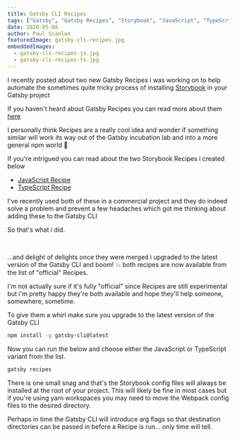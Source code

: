 ```yaml
---
title: Gatsby CLI Recipes
tags: ["Gatsby", "Gatsby Recipes", "Storybook", "JavaScript", "TypeScript"]
date: 2020-05-08
author: Paul Scanlon
featuredImage: gatsby-cli-recipes.jpg
embeddedImages:
  - gatsby-cli-recipes-js.jpg
  - gatsby-cli-recipes-ts.jpg
---
```


I recently posted about two new Gatsby Recipes i was working on to help automate the sometimes quite tricky process of installing [Storybook](https://storybook.js.org/) in your Gatsby project

If you haven't heard about Gatsby Recipes you can read more about them [here](https://www.gatsbyjs.org/blog/2020-04-15-announcing-gatsby-recipes/)

I personally think Recipes are a really cool idea and wonder if something similar will work its way out of the Gatsby incubation lab and into a more general npm world 🤔

If you're intrigued you can read about the two Storybook Recipes i created below

- [JavaScript Recipe](/posts/2020/04/gatsby-recipe-storybook-js/)
- [TypeScript Recipe](/posts/2020/05/gatsby-recipe-storybook-ts/)

I've recently used both of these in a commercial project and they do indeed solve a problem and prevent a few headaches which got me thinking about adding these to the Gatsby CLI

So that's what i did.

<Img fluid={props.embedded.image1.fluid} />
<Divider />
<Divider />
<Img fluid={props.embedded.image2.fluid} />

...and delight of delights once they were merged i upgraded to the latest version of the Gatsby CLI and boom! 💥 both recipes are now available from the list of "official" Recipes.

I'm not actually sure if it's fully "official" since Recipes are still experimental but i'm pretty happy they're both available and hope they'll help someone, somewhere, sometime.

To give them a whirl make sure you upgrade to the latest version of the Gatsby CLI

<Divider />

```sh
npm install -g gatsby-cli@latest
```

<Divider />

Now you can run the below and choose either the JavaScript or TypeScript variant from the list.

<Divider />

```sh
gatsby recipes
```

<Divider />

There is one small snag and that's the Storybook config files will always be installed at the root of your project. This will likely be fine in most cases but if you're using yarn workspaces you may need to move the Webpack config files to the desired directory.

Perhaps in time the Gatsby CLI will introduce arg flags so that destination directories can be passed in before a Recipe is run... only time will tell.
